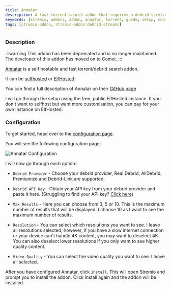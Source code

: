 ```yaml
---
title: Annatar
description: A fast torrent search addon that requires a debrid service.
keywords: [stremio, addons, addon, annatar, torrent, guide, setup, configuration, install, link]
tags: [stremio-addon, stremio-addon:debrid-streams]
---
```


<StremioAddonButtons id="annatar" manifest="https://annatar.elfhosted.com/manifest.json" configurable={true} configurationRequired={true} source="https://github.com/g0ldyy/annatar"/> 

<h3>Description</h3>

:::warning
This addon has been deprecated and is no longer maintained. The developer of this addon has moved on to Comet. 
:::

[Annatar](https://github.com/g0ldyy/annatar) is a self hostable and fast torrent/debrid search addon.

It can be [selfhosted](https://github.com/g0ldyy/annatar?tab=readme-ov-file#running-locally) or [ElfHosted](https://elfhosted.com/app/annatar/).

You can find a full description of Annatar on their [GitHub page](https://github.com/g0ldyy/annatar)

I will go through the setup using the free, public ElfHosted instance. If you don't want to selfhost but want more customisation, you can pay for your own instance on ElfHosted.

<h3>Configuration</h3>

To get started, head over to the [configuration page](https://annatar.elfhosted.com/configure).

You will see the following configuration page:

![Annatar Configuration](/img/stremio/annatar_configuration.png)

I will now go through each option:

- `Debrid Provider` - Choose your debrid provider, Real Debrid, AllDebrid, Premiumize and Debrid-Link are supported.

- `Debrid API Key` - Obtain your API key from your debrid provider and paste it here. (Struggling to find your API key? [Click here](/stremio/faq#where-can-i-find-my-debrid-api-key))

- `Max Results` - Here you can choose from 3, 5 or 10. This is the maximum number of results that will be displayed. I choose 10 as I want to see the maximum number of results.

- `Resolution` - You can select which resolutions you want to see. I leave all resolutions selected, however, if you have a slow internet connection or your device can't handle 4K content, you may want to deselect 4K. You can also deselect lower resolutions if you only want to see higher quality content.

- `Video Quality` - You can select the video quality you want to see. I leave all selected.

After you have configured Annatar, click `Install`. This will open Stremio and prompt you to install the addon. Click Install again and the addon will be installed.